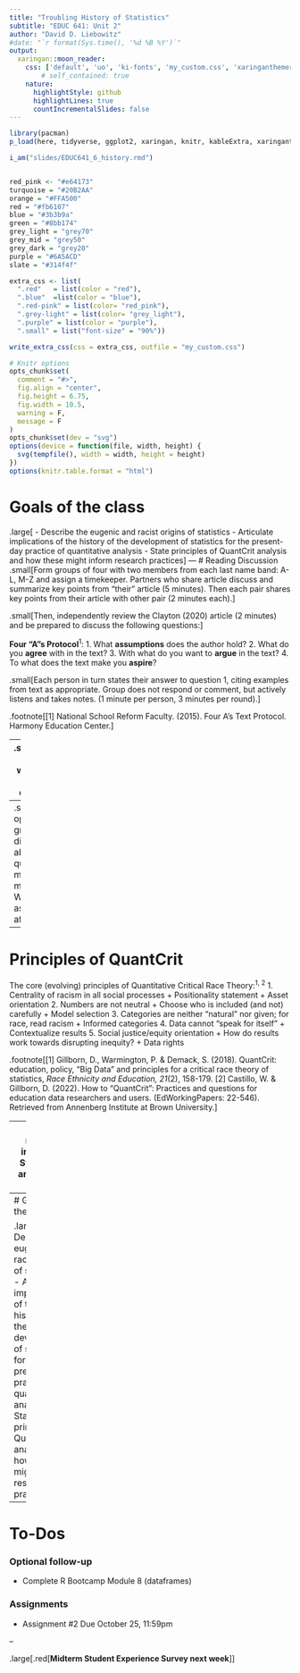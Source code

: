 ```yaml
---
title: "Troubling History of Statistics"
subtitle: "EDUC 641: Unit 2"
author: "David D. Liebowitz"
#date: "`r format(Sys.time(), '%d %B %Y')`"
output:
  xaringan::moon_reader:
    css: ['default', 'uo', 'ki-fonts', 'my_custom.css', 'xaringanthemer.css']
        # self_contained: true
    nature:
      highlightStyle: github
      highlightLines: true
      countIncrementalSlides: false
---
```

```R
library(pacman)
p_load(here, tidyverse, ggplot2, xaringan, knitr, kableExtra, xaringanthemer)

i_am("slides/EDUC641_6_history.rmd")


red_pink <- "#e64173"
turquoise = "#20B2AA"
orange = "#FFA500"
red = "#fb6107"
blue = "#3b3b9a"
green = "#8bb174"
grey_light = "grey70"
grey_mid = "grey50"
grey_dark = "grey20"
purple = "#6A5ACD"
slate = "#314f4f"

extra_css <- list(
  ".red"   = list(color = "red"),
  ".blue"  =list(color = "blue"),
  ".red-pink" = list(color= "red_pink"),
  ".grey-light" = list(color= "grey_light"),
  ".purple" = list(color = "purple"),
  ".small" = list("font-size" = "90%"))

write_extra_css(css = extra_css, outfile = "my_custom.css")

# Knitr options
opts_chunk$set(
  comment = "#>",
  fig.align = "center",
  fig.height = 6.75,
  fig.width = 10.5,
  warning = F,
  message = F
)
opts_chunk$set(dev = "svg")
options(device = function(file, width, height) {
  svg(tempfile(), width = width, height = height)
})
options(knitr.table.format = "html")

```

# Goals of the class

.large[
- Describe the eugenic and racist origins of statistics
- Articulate implications of the history of the development of statistics for the present-day practice of quantitative analysis
- State principles of QuantCrit analysis and how these might inform research practices
]
---
# Reading Discussion
.small[Form groups of four with two members from each last name band: A-L, M-Z and assign a timekeeper. Partners who share article discuss and summarize key points from "their" article (5 minutes). Then each pair shares key points from their article with other pair (2 minutes each).]

.small[Then, independently review the Clayton (2020) article (2 minutes) and be prepared to discuss the following questions:]

**Four "A"s Protocol**<sup>1</sup>:
1. What **assumptions** does the author hold?
2. What do you **agree** with in the text?
3. With what do you want to **argue** in the text?
4. To what does the text make you **aspire**?

.small[Each person in turn states their answer to question 1, citing examples from text as appropriate. Group does not respond or comment, but actively listens and takes notes. (1 minute per person, 3 minutes per round).]


.footnote[[1] National School Reform Faculty. (2015). Four A's Text Protocol. Harmony Education Center.]

--
.small[Repeat four times with each of the 4 A questions.]

--
.small[Then, open small group discussion about these questions and more (15 minutes). We'll debrief as a full class after!]

---
# Principles of QuantCrit

The core (evolving) principles of Quantitative Critical Race Theory:<sup>1, 2</sup>
1. Centrality of racism in all social processes
  + Positionality statement
  + Asset orientation
2. Numbers are not neutral
  + Choose who is included (and not) carefully
  + Model selection
3. Categories are neither "natural" nor given; for race, read racism
  + Informed categories
4. Data cannot "speak for itself"
  + Contextualize results
5. Social justice/equity orientation
  + How do results work towards disrupting inequity?
  + Data rights

.footnote[[1] Gillborn, D., Warmington, P. & Demack, S. (2018). QuantCrit: education, policy, "Big Data" and
principles for a critical race theory of statistics, *Race Ethnicity and Education, 21*(2), 158-179. [2] Castillo, W. & Gillborn, D. (2022). How to "QuantCrit": Practices and questions for education data researchers and users. (EdWorkingPapers: 22-546). Retrieved from Annenberg Institute at Brown University.]

---
class: middle, inverse
# Synthesis and wrap-up

---
# Goals of the class

.large[
- Describe the eugenic and racist origins of statistics
- Articulate implications of the history of the development of statistics for the present-day practice of quantitative analysis
- State principles of QuantCrit analysis and how these might inform research practices
]

---
# To-Dos

### Optional follow-up
- Complete R Bootcamp Module 8 (dataframes)

### Assignments
- Assignment #2 Due October 25, 11:59pm

--

.large[.red[**Midterm Student Experience Survey next week**]]

